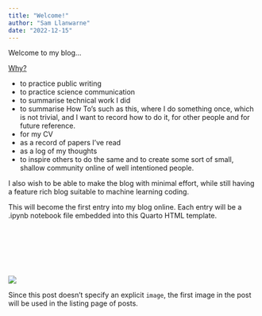 ```yaml
---
title: "Welcome!"
author: "Sam Llanwarne"
date: "2022-12-15"
---
```


Welcome to my blog...

<ins>Why?</ins>

* to practice public writing
* to practice science communication
* to summarise technical work I did
* to summarise How To's such as this, where I do something once, which is not trivial, and I want to record how to do it, for other people and for future reference.
* for my CV
* as a record of papers I've read
* as a log of my thoughts
* to inspire others to do the same and to create some sort of small, shallow community online of well intentioned people.

I also wish to be able to make the blog with minimal effort, while still having a feature rich blog suitable to machine learning coding.

This will become the first entry into my blog online. Each entry will be a .ipynb notebook file embedded into this Quarto HTML template.

<br>
<br>
<br>
<br>
<br>

![](thumbnail.jpg)

Since this post doesn't specify an explicit `image`, the first image in the post will be used in the listing page of posts.

